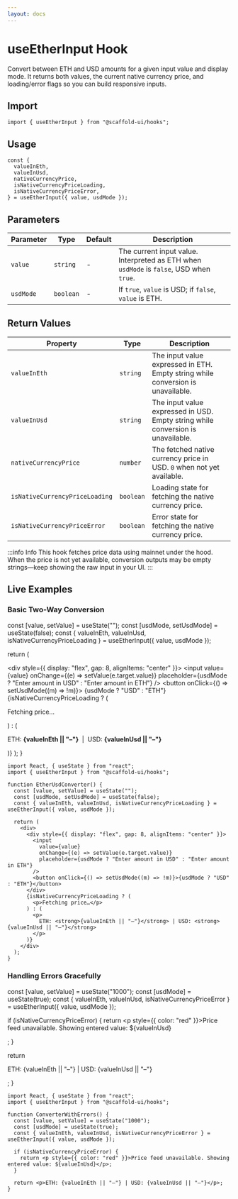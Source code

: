 ```yaml
---
layout: docs
---
```



# useEtherInput Hook

Convert between ETH and USD amounts for a given input value and display mode. It returns both values, the current native currency price, and loading/error flags so you can build responsive inputs.

## Import

```tsx
import { useEtherInput } from "@scaffold-ui/hooks";
```

## Usage

```tsx
const {
  valueInEth,
  valueInUsd,
  nativeCurrencyPrice,
  isNativeCurrencyPriceLoading,
  isNativeCurrencyPriceError,
} = useEtherInput({ value, usdMode });
```

## Parameters

| Parameter | Type | Default | Description |
| --- | --- | --- | --- |
| `value` | `string` | - | The current input value. Interpreted as ETH when `usdMode` is `false`, USD when `true`. |
| `usdMode` | `boolean` | - | If `true`, `value` is USD; if `false`, `value` is ETH. |

## Return Values

| Property | Type | Description |
| --- | --- | --- |
| `valueInEth` | `string` | The input value expressed in ETH. Empty string while conversion is unavailable. |
| `valueInUsd` | `string` | The input value expressed in USD. Empty string while conversion is unavailable. |
| `nativeCurrencyPrice` | `number` | The fetched native currency price in USD. `0` when not yet available. |
| `isNativeCurrencyPriceLoading` | `boolean` | Loading state for fetching the native currency price. |
| `isNativeCurrencyPriceError` | `boolean` | Error state for fetching the native currency price. |

:::info Info
This hook fetches price data using mainnet under the hood. When the price is not yet available, conversion outputs may be empty strings—keep showing the raw input in your UI.
:::

## Live Examples

### Basic Two-Way Conversion

  const [value, setValue] = useState("");
  const [usdMode, setUsdMode] = useState(false);
  const { valueInEth, valueInUsd, isNativeCurrencyPriceLoading } = useEtherInput({ value, usdMode });

  return (
    <div>
      <div style={{ display: "flex", gap: 8, alignItems: "center" }}>
        <input
          value={value}
          onChange={(e) => setValue(e.target.value)}
          placeholder={usdMode ? "Enter amount in USD" : "Enter amount in ETH"}
        />
        <button onClick={() => setUsdMode((m) => !m)}>
          {usdMode ? "USD" : "ETH"}
        </button>
      </div>
      {isNativeCurrencyPriceLoading ? (
        <p>Fetching price…</p>
      ) : (
        <p>
          ETH: <strong>{valueInEth || "–"}</strong> &nbsp;|&nbsp; USD: <strong>{valueInUsd || "–"}</strong>
        </p>
      )}
    </div>
  );
}

<DocsProvider>
  <UseEtherInputBasicExample />
  <div style={{ height: 12 }} />

</DocsProvider>

```tsx
import React, { useState } from "react";
import { useEtherInput } from "@scaffold-ui/hooks";

function EtherUsdConverter() {
  const [value, setValue] = useState("");
  const [usdMode, setUsdMode] = useState(false);
  const { valueInEth, valueInUsd, isNativeCurrencyPriceLoading } = useEtherInput({ value, usdMode });

  return (
    <div>
      <div style={{ display: "flex", gap: 8, alignItems: "center" }}>
        <input
          value={value}
          onChange={(e) => setValue(e.target.value)}
          placeholder={usdMode ? "Enter amount in USD" : "Enter amount in ETH"}
        />
        <button onClick={() => setUsdMode((m) => !m)}>{usdMode ? "USD" : "ETH"}</button>
      </div>
      {isNativeCurrencyPriceLoading ? (
        <p>Fetching price…</p>
      ) : (
        <p>
          ETH: <strong>{valueInEth || "–"}</strong> | USD: <strong>{valueInUsd || "–"}</strong>
        </p>
      )}
    </div>
  );
}
```

### Handling Errors Gracefully

  const [value, setValue] = useState("1000");
  const [usdMode] = useState(true);
  const { valueInEth, valueInUsd, isNativeCurrencyPriceError } = useEtherInput({ value, usdMode });

  if (isNativeCurrencyPriceError) {
    return <p style={{ color: "red" }}>Price feed unavailable. Showing entered value: ${valueInUsd}</p>;
  }

  return <p>ETH: {valueInEth || "–"} | USD: {valueInUsd || "–"}</p>;
}

<DocsProvider>
  <UseEtherInputErrorHint />
</DocsProvider>

```tsx
import React, { useState } from "react";
import { useEtherInput } from "@scaffold-ui/hooks";

function ConverterWithErrors() {
  const [value, setValue] = useState("1000");
  const [usdMode] = useState(true);
  const { valueInEth, valueInUsd, isNativeCurrencyPriceError } = useEtherInput({ value, usdMode });

  if (isNativeCurrencyPriceError) {
    return <p style={{ color: "red" }}>Price feed unavailable. Showing entered value: ${valueInUsd}</p>;
  }

  return <p>ETH: {valueInEth || "–"} | USD: {valueInUsd || "–"}</p>;
}
```
